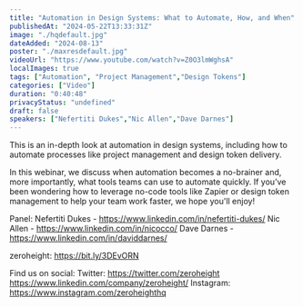 ```yaml
---
title: "Automation in Design Systems: What to Automate, How, and When"
publishedAt: "2024-05-22T13:33:31Z"
image: "./hqdefault.jpg"
dateAdded: "2024-08-13"
poster: "./maxresdefault.jpg"
videoUrl: "https://www.youtube.com/watch?v=Z0O3lmWghsA"
localImages: true
tags: ["Automation", "Project Management","Design Tokens"]
categories: ["Video"]
duration: "0:40:48"
privacyStatus: "undefined"
draft: false
speakers: ["Nefertiti Dukes","Nic Allen","Dave Darnes"]
---
```

This is an in-depth look at automation in design systems, including how to automate processes like project management and design token delivery.

In this webinar, we discuss when automation becomes a no-brainer and, more importantly, what tools teams can use to automate quickly. If you’ve been wondering how to leverage no-code tools like Zapier or design token management to help your team work faster, we hope you'll enjoy! 

Panel: 
Nefertiti Dukes - https://www.linkedin.com/in/nefertiti-dukes/
Nic Allen - https://www.linkedin.com/in/nicocco/
Dave Darnes - https://www.linkedin.com/in/daviddarnes/

zeroheight: https://bit.ly/3DEvORN

Find us on social:
Twitter: https://twitter.com/zeroheight
https://www.linkedin.com/company/zeroheight/
Instagram: https://www.instagram.com/zeroheighthq

